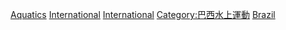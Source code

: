 [[Category:巴西主辦的國際體育賽事|Aquatics]]
[[Category:巴西游泳賽事|International]]
[[Category:巴西跳水賽事|International]]
[[Category:巴西水上運動|Category:巴西水上運動]]
[[Category:各國主辦的國際水上運動賽事|Brazil]]